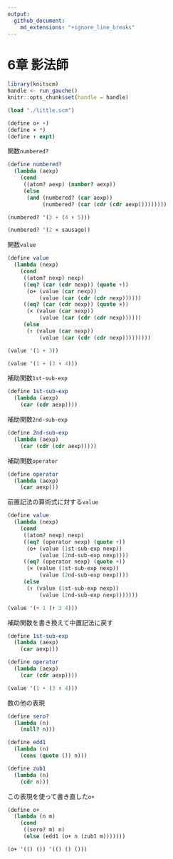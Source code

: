 ```yaml
---
output:
  github_document:
    md_extensions: "+ignore_line_breaks"
---
```


# 6章 影法師

```r
library(knitscm)
handle <- run_gauche()
knitr::opts_chunk$set(handle = handle)
```

```scm
(load "./little.scm")

(define o+ +)
(define × *)
(define ↑ expt)
```

関数`numbered?`

```scm
(define numbered?
  (lambda (aexp)
    (cond
     ((atom? aexp) (number? aexp))
     (else
      (and (numbered? (car aexp))
           (numbered? (car (cdr (cdr aexp)))))))))
```

```scm
(numbered? '(3 + (4 ↑ 5)))
```

```scm
(numbered? '(2 × sausage))
```

関数`value`

```scm
(define value
  (lambda (nexp)
    (cond
     ((atom? nexp) nexp)
     ((eq? (car (cdr nexp)) (quote +))
      (o+ (value (car nexp))
          (value (car (cdr (cdr nexp))))))
     ((eq? (car (cdr nexp)) (quote ×))
      (× (value (car nexp))
          (value (car (cdr (cdr nexp))))))
     (else
      (↑ (value (car nexp))
          (value (car (cdr (cdr nexp)))))))))

```

```scm
(value '(1 + 3))
```

```scm
(value '(1 + (3 ↑ 4)))
```

補助関数`1st-sub-exp`

```scm
(define 1st-sub-exp
  (lambda (aexp)
    (car (cdr aexp))))
```

補助関数`2nd-sub-exp`

```scm
(define 2nd-sub-exp
  (lambda (aexp)
    (car (cdr (cdr aexp)))))
```

補助関数`operator`

```scm
(define operator
  (lambda (aexp)
    (car aexp)))
```

前置記法の算術式に対する`value`

```scm
(define value
  (lambda (nexp)
    (cond
     ((atom? nexp) nexp)
     ((eq? (operator nexp) (quote +))
      (o+ (value (1st-sub-exp nexp))
          (value (2nd-sub-exp nexp))))
     ((eq? (operator nexp) (quote +))
      (× (value (1st-sub-exp nexp))
          (value (2nd-sub-exp nexp))))
     (else
      (↑ (value (1st-sub-exp nexp))
          (value (2nd-sub-exp nexp)))))))
```

```scm
(value '(+ 1 (↑ 3 4)))
```

補助関数を書き換えて中置記法に戻す

```scm
(define 1st-sub-exp
  (lambda (aexp)
    (car aexp)))
```

```scm
(define operator
  (lambda (aexp)
    (car (cdr aexp))))
```

```scm
(value '(1 + (3 ↑ 4)))
```

数の他の表現

```scm
(define sero?
  (lambda (n)
    (null? n)))
```

```scm
(define edd1
  (lambda (n)
    (cons (quote ()) n)))
```

```scm
(define zub1
  (lambda (n)
    (cdr n)))
```

この表現を使って書き直した`o+`

```scm
(define o+
  (lambda (n m)
    (cond
     ((sero? m) n)
     (else (edd1 (o+ n (zub1 m)))))))
```

```scm
(o+ '(() ()) '(() () ()))
```
